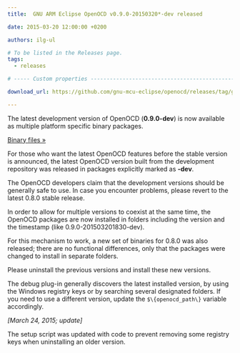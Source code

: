 ```yaml
---
title:  GNU ARM Eclipse OpenOCD v0.9.0-20150320*-dev released

date: 2015-03-20 12:00:00 +0200

authors: ilg-ul

# To be listed in the Releases page.
tags:
  - releases

# ----- Custom properties -----------------------------------------------------

download_url: https://github.com/gnu-mcu-eclipse/openocd/releases/tag/gae-0.9.0-20150320/

---
```


The latest development version of OpenOCD (**0.9.0-dev**) is now available as multiple platform specific binary packages.

<!-- truncate -->

<p><a href={ frontMatter.download_url }>Binary files »</a></p>

For those who want the latest OpenOCD features before the stable version is announced, the latest OpenOCD version built from the development repository was released in packages explicitly marked as **-dev**.

The OpenOCD developers claim that the development versions should be generally safe to use. In case you encounter problems, please revert to the latest 0.8.0 stable release.

In order to allow for multiple versions to coexist at the same time, the OpenOCD packages are now installed in folders including the version and the timestamp (like 0.9.0-201503201830-dev).

For this mechanism to work, a new set of binaries for 0.8.0 was also released; there are no functional differences, only that the packages were changed to install in separate folders.

Please uninstall the previous versions and install these new versions.

The debug plug-in generally discovers the latest installed version, by using the Windows registry keys or by searching several designated folders. If you need to use a different version, update the `$\{openocd_path\}` variable accordingly.

_[March 24, 2015; update]_

The setup script was updated with code to prevent removing some registry keys when uninstalling an older version.
